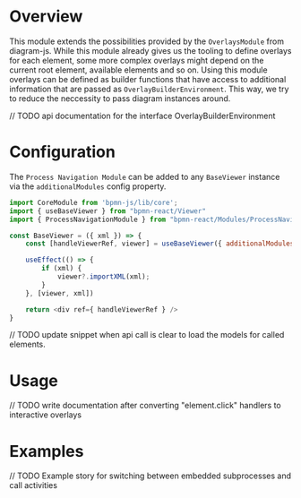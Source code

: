 
<Meta title="Modules/Process Navigation/Documentation" />

# Overview

This module extends the possibilities provided by the `OverlaysModule` from diagram-js. While this module already gives us the tooling to define overlays for each element, some more complex overlays might depend on the current root element, available elements and so on. Using this module overlays can be defined as builder functions that have access to additional information that are passed as `OverlayBuilderEnvironment`. This way, we try to reduce the neccessity to pass diagram instances around.

// TODO api documentation for the interface OverlayBuilderEnvironment

# Configuration

The `Process Navigation Module` can be added to any `BaseViewer` instance via the `additionalModules` config property.

```js
import CoreModule from 'bpmn-js/lib/core';
import { useBaseViewer } from "bpmn-react/Viewer"
import { ProcessNavigationModule } from "bpmn-react/Modules/ProcessNavigation"

const BaseViewer = ({ xml }) => {
    const [handleViewerRef, viewer] = useBaseViewer({ additionalModules: [ CoreModule, ProcessNavigationModule ] });

    useEffect(() => {
        if (xml) {
            viewer?.importXML(xml);
        }
    }, [viewer, xml])

    return <div ref={ handleViewerRef } />
}
```

// TODO update snippet when api call is clear to load the models  for called elements.

# Usage

// TODO write documentation after converting "element.click" handlers to interactive overlays

# Examples

// TODO Example story for switching between embedded subprocesses and call activities
